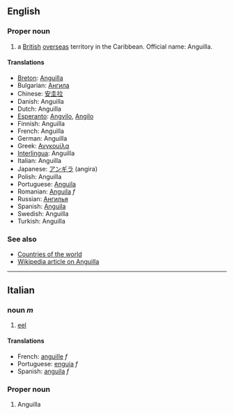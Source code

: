 ==English==

===Proper noun===

# a [[British]] [[overseas]] territory in the Caribbean. Official name: Anguilla.

====Translations====
*[[Breton]]: [[Anguilla]]
*Bulgarian: [[Ангила]]
*Chinese: [[安圭拉]]
*Danish: Anguilla
*Dutch: Anguilla
*[[Esperanto]]: [[Angvilo]], [[Angilo]]
*Finnish: Anguilla
*French: Anguilla
*German: Anguilla
*Greek: [[Ανγκουίλα]]
*[[Interlingua]]: Anguilla
*Italian: Anguilla
*Japanese: [[アンギラ]] (angira)
*Polish: Anguilla
*Portuguese: [[Anguila]]
*Romanian: [[Anguila]] ''f''
*Russian: [[Ангилья]]
*Spanish: [[Anguila]]
*Swedish: Anguilla
*Turkish: Anguilla

===See also===

*[[Countries of the world]]
*[[en:Anguilla|Wikipedia article on Anguilla]]

----

==Italian==
===noun ''m''===
#[[eel]]
====Translations====
*French: [[anguille]] ''f''
*Portuguese: [[enguia]] ''f''
*Spanish: [[anguila]] ''f''

===Proper noun===
#Anguilla